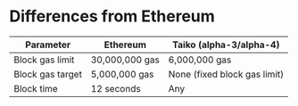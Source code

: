 # Differences from Ethereum

| Parameter        | Ethereum       | Taiko (alpha-3/alpha-4)      |
| ---------------- | -------------- | ---------------------------- |
| Block gas limit  | 30,000,000 gas | 6,000,000 gas                |
| Block gas target | 5,000,000 gas  | None (fixed block gas limit) |
| Block time       | 12 seconds     | Any                          |
